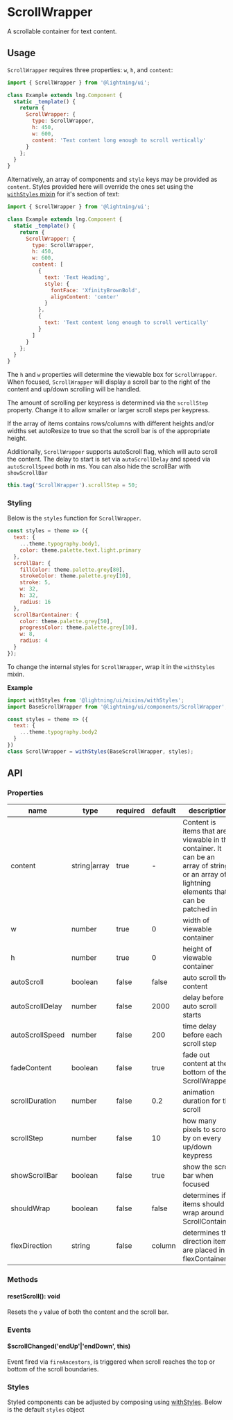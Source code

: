 
# ScrollWrapper

A scrollable container for text content.

## Usage

`ScrollWrapper` requires three properties: `w`, `h`, and `content`:

```js
import { ScrollWrapper } from '@lightning/ui';

class Example extends lng.Component {
  static _template() {
    return {
      ScrollWrapper: {
        type: ScrollWrapper,
        h: 450,
        w: 600,
        content: 'Text content long enough to scroll vertically'
      }
    };
  }
}
```

<Canvas>
  <Story id="layout-scrollwrapper--basic" />
</Canvas>

Alternatively, an array of components and `style` keys may be provided as `content`. Styles provided here will override the ones set using the [`withStyles` mixin](#styling) for it's section of text:

```js
import { ScrollWrapper } from '@lightning/ui';

class Example extends lng.Component {
  static _template() {
    return {
      ScrollWrapper: {
        type: ScrollWrapper,
        h: 450,
        w: 600,
        content: [
          {
            text: 'Text Heading',
            style: {
              fontFace: 'XfinityBrownBold',
              alignContent: 'center'
            }
          },
          {
            text: 'Text content long enough to scroll vertically'
          }
        ]
      }
    };
  }
}
```

<Canvas>
  <Story id="layout-scrollwrapper--content-array" />
</Canvas>

The `h` and `w` properties will determine the viewable box for `ScrollWrapper`. When focused, `ScrollWrapper` will display a scroll bar to the right of the content and up/down scrolling will be handled.

The amount of scrolling per keypress is determined via the `scrollStep` property. Change it to allow smaller or larger scroll steps per keypress.

If the array of items contains rows/columns with different heights and/or widths set autoResize to true so that the scroll bar is of the appropriate height.

Additionally, `ScrollWrapper` supports autoScroll flag, which will auto scroll the content. The delay to start is set via `autoScrollDelay` and
speed via `autoScrollSpeed` both in ms. You can also hide the scrollBar with `showScrollBar`

```js
this.tag('ScrollWrapper').scrollStep = 50;
```

### Styling

Below is the `styles` function for `ScrollWrapper`.

```js
const styles = theme => ({
  text: {
    ...theme.typography.body1,
    color: theme.palette.text.light.primary
  },
  scrollBar: {
    fillColor: theme.palette.grey[80],
    strokeColor: theme.palette.grey[10],
    stroke: 5,
    w: 32,
    h: 32,
    radius: 16
  },
  scrollBarContainer: {
    color: theme.palette.grey[50],
    progressColor: theme.palette.grey[10],
    w: 8,
    radius: 4
  }
});
```

To change the internal styles for `ScrollWrapper`, wrap it in the `withStyles` mixin.

**Example**

```js
import withStyles from '@lightning/ui/mixins/withStyles';
import BaseScrollWrapper from '@lightning/ui/components/ScrollWrapper';

const styles = theme => ({
  text: {
    ...theme.typography.body2
  }
})
class ScrollWrapper = withStyles(BaseScrollWrapper, styles);
```

## API

### Properties

| name            | type          | required | default | description                                                                                                                                 |
| --------------- | ------------- | -------- | ------- | ------------------------------------------------------------------------------------------------------------------------------------------- |
| content         | string\|array | true     | -       | Content is items that are viewable in the container. It can be an array of strings or an array of lightning elements that can be patched in |
| w               | number        | true     | 0       | width of viewable container                                                                                                                 |
| h               | number        | true     | 0       | height of viewable container                                                                                                                |
| autoScroll      | boolean       | false    | false   | auto scroll the content                                                                                                                     |
| autoScrollDelay | number        | false    | 2000    | delay before auto scroll starts                                                                                                             |
| autoScrollSpeed | number        | false    | 200     | time delay before each scroll step                                                                                                          |
| fadeContent     | boolean       | false    | true    | fade out content at the bottom of the ScrollWrapper                                                                                         |
| scrollDuration  | number        | false    | 0.2     | animation duration for the scroll                                                                                                           |
| scrollStep      | number        | false    | 10      | how many pixels to scroll by on every up/down keypress                                                                                      |
| showScrollBar   | boolean       | false    | true    | show the scroll bar when focused                                                                                                            |
| shouldWrap      | boolean       | false    | false   | determines if items should wrap around ScrollContainer                                                                                      |
| flexDirection   | string        | false    | column  | determines the direction items are placed in flexContainer                                                                                  |

### Methods

#### resetScroll(): void

Resets the `y` value of both the content and the scroll bar.

### Events

#### $scrollChanged('endUp'|'endDown', this)

Event fired via `fireAncestors`, is triggered when scroll reaches the top or bottom of the scroll boundaries.

### Styles

Styled components can be adjusted by composing using [withStyles](?path=/docs/mixins-withstyles--basic). Below is the default `styles` object

<Theme theme={ScrollWrapper.styles} />
